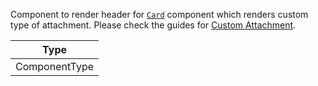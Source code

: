 Component to render header for [`Card`](../../../ui-components/message/card) component which renders custom type of attachment. Please check the guides for [Custom Attachment](../../../../ui-cookbook/custom-attachments.mdx).

| Type          |
| ------------- |
| ComponentType |
